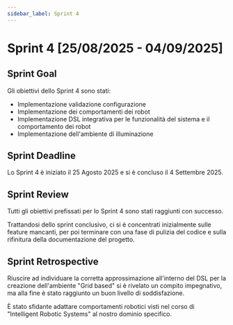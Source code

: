 ```yaml
---
sidebar_label: Sprint 4
---
```



# Sprint 4 [25/08/2025 - 04/09/2025]

<SprintTable data={sprint4Data} />

## Sprint Goal
Gli obiettivi dello Sprint 4 sono stati:
- Implementazione validazione configurazione
- Implementazione dei comportamenti dei robot
- Implementazione DSL integrativa per le funzionalità del sistema e il comportamento dei robot
- Implementazione dell'ambiente di illuminazione

## Sprint Deadline

Lo Sprint 4 è iniziato il 25 Agosto 2025 e si è concluso il 4 Settembre 2025.

## Sprint Review

Tutti gli obiettivi prefissati per lo Sprint 4 sono stati raggiunti con successo.

Trattandosi dello sprint conclusivo, ci si è concentrati inizialmente sulle feature mancanti, per poi terminare con una fase di pulizia del codice e sulla rifinitura della documentazione del progetto.

## Sprint Retrospective

Riuscire ad individuare la corretta approssimazione all'interno del DSL per la creazione dell'ambiente "Grid based" si è rivelato un compito impegnativo, ma alla fine è stato raggiunto un buon livello di soddisfazione.

È stato sfidante adattare comportamenti robotici visti nel corso di "Intelligent Robotic Systems" al nostro dominio specifico.
